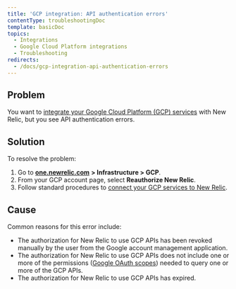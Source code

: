 ```yaml
---
title: 'GCP integration: API authentication errors'
contentType: troubleshootingDoc
template: basicDoc
topics:
  - Integrations
  - Google Cloud Platform integrations
  - Troubleshooting
redirects:
  - /docs/gcp-integration-api-authentication-errors
---
```


## Problem

You want to [integrate your Google Cloud Platform (GCP) services](https://docs.newrelic.com/docs/introduction-google-cloud-platform-integrations) with New Relic, but you see API authentication errors.

## Solution

To resolve the problem:

1. Go to [**one.newrelic.com**](http://one.newrelic.com) **> Infrastructure > GCP**.
2. From your GCP account page, select **Reauthorize New Relic**.
3. Follow standard procedures to [connect your GCP services to New Relic](https://docs.newrelic.com/docs/infrastructure/gcp-integrations#connect).

## Cause

Common reasons for this error include:

* The authorization for New Relic to use GCP APIs has been revoked manually by the user from the Google account management application.
* The authorization for New Relic to use GCP APIs does not include one or more of the permissions ([Google OAuth scopes](https://developers.google.com/identity/protocols/googlescopes)) needed to query one or more of the GCP APIs.
* The authorization for New Relic to use GCP APIs has expired.
